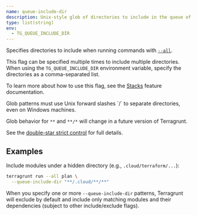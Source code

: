 ```yaml
---
name: queue-include-dir
description: Unix-style glob of directories to include in the queue of Units to run.
type: list(string)
env:
  - TG_QUEUE_INCLUDE_DIR
---
```



Specifies directories to include when running commands with [`--all`](/docs/reference/cli/commands/run#all).

This flag can be specified multiple times to include multiple directories. When using the `TG_QUEUE_INCLUDE_DIR` environment variable, specify the directories as a comma-separated list.

To learn more about how to use this flag, see the [Stacks](/docs/features/stacks) feature documentation.

<Aside type="note">
Glob patterns must use Unix forward slashes `/` to separate directories, even on Windows machines.

Glob behavior for `**` and `**/*` will change in a future version of Terragrunt.

See the [double-star strict control](/docs/reference/strict-controls/#double-star) for full details.
</Aside>

## Examples

Include modules under a hidden directory (e.g., `.cloud/terraform/...`):

```bash
terragrunt run --all plan \
  --queue-include-dir "**/.cloud/**/**"
```

When you specify one or more `--queue-include-dir` patterns,
Terragrunt will exclude by default and include only matching modules and their dependencies
(subject to other include/exclude flags).
